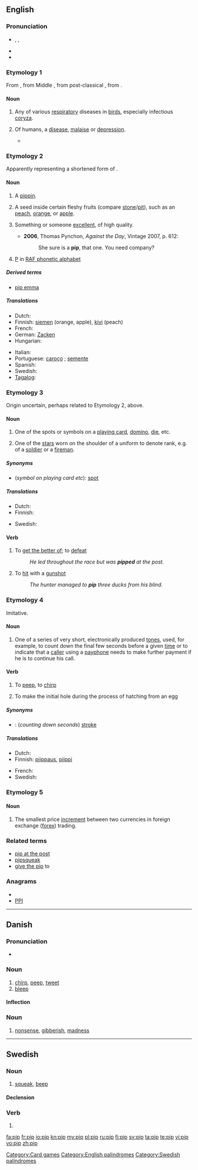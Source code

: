 {{wikipedia|pip}}
{{also|Pip|PIP}}
==English==

===Pronunciation===
* {{enPR|pĭp}}, {{IPA|/pɪp/}}, {{SAMPA|/pIp/}}
* {{audio|en-us-pip.ogg|Audio (US)}}
* {{rhymes|ɪp}}

===Etymology 1===
From {{etyl|enm}} {{term|pippe|lang=enm}}, from Middle {{etyl|nl}} {{term|pip|lang=nl}}, from post-classical {{etyl|la}} {{term|pipita|lang=la}}, from {{etyl|la}} {{term|pituita|pītuīta|lang=la}}.

====Noun====
{{en-noun}}

# Any of various [[respiratory]] diseases in [[birds]], especially infectious [[coryza]]. {{defdate|from the 15th c.}}
# {{humorous}} Of humans, a [[disease]], [[malaise]] or [[depression]].
#* {{quote-book
|year=1960
|author={{w|P. G. Wodehouse}}
|title={{w|Jeeves in the Offing}}
|section=chapter IV
|passage=“No mother likes to find that her hostess has got a brain specialist down to observe the son who is the apple of her eye. It hurts her feelings.”<br>“Whereas, if she catches the butler observing him, she merely says to herself, ‘Ah, an observant butler.’ Very sensible. With this deal Uncle Tom's got on with Homer Cream, it would be fatal to risk giving [Mrs Cream] the '''pip''' in any way. She would kick to Homer, and Homer would draw himself up and say ‘After what has occurred, Travers, I would prefer to break off the negotiations,’ and Uncle Tom would lose a packet.”}}

===Etymology 2===
Apparently representing a shortened form of {{term|pippin}}.

====Noun====
{{en-noun}}

# {{obsolete}} A [[pippin]].
# A seed inside certain fleshy fruits (compare [[stone]]/[[pit]]), such as an [[peach]], [[orange]], or [[apple]].
# {{US|colloquial}} Something or someone [[excellent]], of high quality.
#* '''2006''', Thomas Pynchon, ''Against the Day'', Vintage 2007, p. 612:
#*: She sure is a '''pip''', that one.  You need company?
# {{British|dated|WW I|signalese}} [[P]] in [[w:RAF phonetic alphabet|RAF phonetic alphabet]]

=====Derived terms=====
* [[pip emma]]

=====Translations=====
{{trans-top|seed}}
* Dutch: {{t+|nl|pit|m}}
* Finnish: [[siemen]] (orange, apple), [[kivi]] (peach)
* French: {{t+|fr|pépin|m}}
* German: [[Zacken]] {{m}}
* Hungarian: {{t+|hu|mag}}
{{trans-mid}}
* Italian: {{t+|it|seme|m}}
* Portuguese: [[caroço]] {{m}}; [[semente]] {{f}}
* Spanish: {{t+|es|pipa|f}}
* Swedish: {{t+|sv|kärna|c}}
* [[Tagalog]]: {{t|tl|buto}}
{{trans-bottom}}

===Etymology 3===
Origin uncertain, perhaps related to Etymology 2, above.

====Noun====
{{en-noun}}

# One of the spots or symbols on a [[playing card]], [[domino]], [[die]], etc.
# {{military|public service}} One of the [[stars]] worn on the shoulder of a uniform to denote rank, e.g. of a [[soldier]] or a [[fireman]].

=====Synonyms=====
* (''symbol on playing card etc''): [[spot]]

=====Translations=====
{{trans-top|dot, symbol on domino, die, etc.}}
* Dutch: {{t-|nl|stip|f}}
* Finnish: {{t+|fi|piste}}
{{trans-mid}}
* Swedish: {{t+|sv|öga|n}}
{{trans-bottom}}

====Verb====
{{en-verb|pips|pipping|pipped}}

# To [[get the better of]]; to [[defeat]]
#: ''He led throughout the race but was '''pipped''' at the post.''
# To [[hit]] with a  [[gunshot]]
#: ''The hunter managed to '''pip''' three ducks from his blind.''

===Etymology 4===
Imitative.

====Noun====
{{en-noun}} 
{{examples-right|examples={{audio|Gts (bbc) pips.ogg|the sound of the BBC pips}}}}

# One of a series of very short, electronically produced [[tone]]s, used, for example, to count down the final few seconds before a given [[time]] or to indicate that a [[caller]] using a [[payphone]] needs to make further payment if he is to continue his call.

====Verb====
{{en-verb|pips|pipping|pipped}}

# To [[peep]], to [[chirp]]
# {{context|avian biology}} To make the initial hole during the process of hatching from an egg

=====Synonyms=====
* {{context|electronic sound}}: (''counting down seconds'') [[stroke]]

=====Translations=====
{{trans-top|short electronically produced tone}}
* Dutch: {{t-|nl|piep|m}}
* Finnish: [[piippaus]], [[piippi]]
{{trans-mid}}
* French: {{t+|fr|top|m}}
* Swedish: {{t+|sv|pip|n}}
{{trans-bottom}}

===Etymology 5===
{{abbreviation of|[[percentage]] in [[point]]}}

====Noun====
{{en-noun}}

# {{context|finance|currency trading}} The smallest price [[increment]] between two currencies in foreign exchange ([[forex]]) trading.

===Related terms===
* [[pip at the post]]
* [[pipsqueak]]
* [[give the pip]] to

===Anagrams===
* {{alphagram|ipp}}
* [[PPI#English|PPI]]

[[Category:Card games]]
[[Category:English palindromes]]

----

==Danish==

===Pronunciation===
* {{IPA|/pip/|[pʰib̥]|lang=da}}

===Noun===
{{da-noun|stem=pipp|et}}

# [[chirp]], [[peep]], [[tweet]]
# [[bleep]]

====Inflection====
{{da-noun-infl|stem=pipp|et}}

===Noun===
{{infl|da|noun|g=n}}

# [[nonsense]], [[gibberish]], [[madness]]

----

==Swedish==

===Noun===
{{sv-noun|g=n}}

# [[squeak]], [[beep]]

====Declension====
{{sv-noun-n-zero}}

===Verb===
{{infl|sv|verb form}}

# {{sv-verb-form-imp|pipa}}

[[Category:Swedish palindromes]]

[[fa:pip]]
[[fr:pip]]
[[io:pip]]
[[kn:pip]]
[[my:pip]]
[[pl:pip]]
[[ru:pip]]
[[fi:pip]]
[[sv:pip]]
[[ta:pip]]
[[te:pip]]
[[vi:pip]]
[[vo:pip]]
[[zh:pip]]